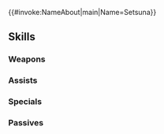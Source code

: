 {{#invoke:NameAbout|main|Name=Setsuna}}{{HeroPage Tabs}}
{{Hero Infobox
|Name=Setsuna
|Title=Absent Archer
|GrowthModifier=None
|WeaponType=Colorless Bow
|Origin=Fire Emblem Fates
|Gender=Female
|MoveType=Infantry
|actorEN=Connor Kelley
|actorJP=石川綾乃
|artist=久杉トク
|releaseDate=February 2, 2017
|poolDate=February 2, 2017
|randomStartTime=2017-02-02T07:00:00Z
|poolRarities=3,4
|TagID=セツナ
|InternalID=66
|cv1=11
|cv2=200800
|description=Hoshidan archer who is either fearless or daydreaming. One of Hinoka's retainers. Appears in Fire Emblem Fates.
}}
{{Stats Page
|Lv1HP=18|Lv1ATK=6|Lv1SPD=9|Lv1DEF=5|Lv1RES=6
|GRHP=45|GRATK=50|GRSPD=65|GRDEF=40|GRRES=40
}}
==Skills==
===Weapons===
{{Weapons Table
|weapon1=Iron Bow
|weapon1Default=1
|weapon1Unlock=1
|weapon2=Steel Bow
|weapon2Default=3
|weapon2Unlock=2
|weapon3=Assassin's Bow
|weapon3Default=4
|weapon3Unlock=3
|weapon4=Assassin's Bow+
|weapon4Default=5
|weapon4Unlock=5
|weapon5=Setsuna's Yumi
|weapon5Unlock=5
}}

===Assists===
{{Assists Table
|assist1=Reciprocal Aid
|assist1Default=4
|assist1Unlock=3
}}
===Specials===
{{Specials Table}}
===Passives===
{{Passives Table
|passiveA1=HP +3
|passiveA2=HP +4
|passiveA3=HP +5
|passiveA1Unlock=3
|passiveA2Unlock=4
|passiveA3Unlock=5
|passiveB1=Bowbreaker 1
|passiveB2=Bowbreaker 2
|passiveB3=Bowbreaker 3
|passiveB1Unlock=1
|passiveB2Unlock=2
|passiveB3Unlock=4
}}
{{Heroes Navbox}}